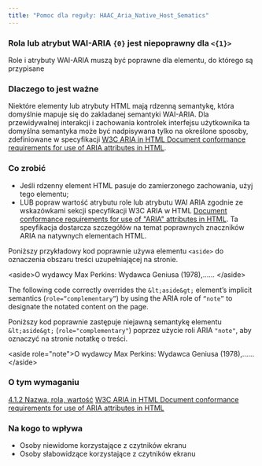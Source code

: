 ```yaml
---
title: "Pomoc dla reguły: HAAC_Aria_Native_Host_Sematics"
---
```


<div className="toolHelp">
<Row>
<Column colLg={16} colMd={8} colSm={4} className="toolHead">

### Rola lub atrybut WAI-ARIA `{0}` jest niepoprawny dla `<{1}>` 

<div id="locLevel"></div>

Role i atrybuty WAI-ARIA muszą być poprawne dla elementu, do którego są przypisane

</Column>
</Row>
<Row>
<Column colLg={11} colMd={5} colSm={4} className="toolMain">

### Dlaczego to jest ważne

Niektóre elementy lub atrybuty HTML mają rdzenną semantykę, która domyślnie mapuje się do zakladanej semantyki WAI-ARIA. Dla przewidywalnej interakcji i zachowania kontrolek interfejsu użytkownika ta domyślna semantyka może być nadpisywana tylko na określone sposoby, zdefiniowane w specyfikacji [W3C ARIA in HTML Document conformance requirements for use of ARIA attributes in HTML](https://www.w3.org/TR/html-aria/#docconformance).

<div id="locSnippet"></div>

### Co zrobić

* Jeśli rdzenny element HTML pasuje do zamierzonego zachowania, użyj tego elementu;
* LUB popraw wartość atrybutu role lub atrybutu WAI ARIA zgodnie ze wskazówkami sekcji specyfikacji W3C ARIA w HTML [Document conformance requirements for use of "ARIA" attributes in HTML](https://www.w3.org/TR/html-aria/#docconformance). Ta speyfikacja dostarcza szczegółów na temat poprawnych znaczników ARIA na natywnych elementach HTML.

Poniższy przykładowy kod poprawnie używa elementu `<aside>` do oznaczenia obszaru treści uzupełniającej na stronie.


<CodeSnippet type="single" light={true}>&lt;aside&gt;O wydawcy Max Perkins: Wydawca Geniusa (1978),…… &lt;/aside&gt; </CodeSnippet>
        
The following code correctly overrides the `&lt;aside&gt;` element’s implicit semantics (`role=“complementary”`) by using the ARIA role of `“note”` to designate the notated content on the page.

Poniższy kod poprawnie zastępuje niejawną semantykę elementu `&lt;aside&gt;` (`role="complementary"`) poprzez użycie roli ARIA `"note"`, aby oznaczyć  na stronie notatkę o treści.
    
<CodeSnippet type="single" light={true}>&lt;aside role="note"&gt;O wydawcy Max Perkins: Wydawca Geniusa (1978),…… &lt;/aside&gt; </CodeSnippet>

</Column>
<Column colLg={5} colMd={3} colSm={4} className="toolLeft">

### O tym wymaganiu

[4.1.2 Nazwa, rola, wartość](https://www.ibm.com/able/guidelines/ci162/name_role_value.html)
[W3C ARIA in HTML Document conformance requirements for use of ARIA attributes in HTML](https://www.w3.org/TR/html-aria/#docconformance)

### Na kogo to wpływa

* Osoby niewidome korzystające z czytników ekranu
* Osoby słabowidzące korzystające z czytników ekranu

</Column>
</Row>
</div>

